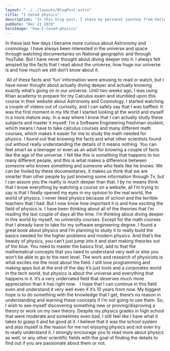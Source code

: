 ```yaml
---
layout: "../../layouts/BlogPost.astro"
title: "I hated physics"
description: "In this blog post, I share my personal journey from hating physics to becoming fascinated with the field of astronomy and cosmology. Through my experience with Khan Academy and a newfound curiosity, I realized the importance of truly understanding the details of the universe and how physics plays a crucial role in it. I highlight the beauty of physics in the way it requires a mastery of basics and mathematical concepts to build upon, as well as the exciting research and discoveries that come with it. Despite past mediocre grades in physics, I am now determined to pursue a deeper understanding and potentially make my own contributions to the field. I encourage readers to also explore scientific fields to find out if they too are passionate about them."
pubDate: "Dec 21 2019"
heroImage: "how-I-loved-physics"
---
```

In these last few days I became more curious about Astronomy and cosmology. I have always been interested in the universe and space through watching documentaries on National geographic and through YouTube. But I have never thought about diving deeper into it. I always felt amazed by the facts that I read about the universe, how huge our universe is and how much we still don’t know about it.

 All of these facts and ‘fun’ information were amusing to read or watch, but I have never thought about actually diving deeper and actually knowing exactly what’s going on in our universe. Until two weeks ago, I was using Khan academy to prepare for my Calculus exam and stumbled upon this course in their website about Astronomy and Cosmology. I started watching a couple of videos out of curiosity, and I can safely say that I was baffled. It was the first moment in my life that I started looking at the world and myself in a more mature way. In a way where I know that I can actually study these subjects and master it myself. I’m a Software Engineering freshman student, which means I have to take calculus courses and many different math courses, which makes it easier for me to study the math needed for physics. I found out that knowing the facts and what other scientists found out without really understanding the details of it means nothing.
You can feel smart as a teenager or even as an adult for knowing a couple of facts like the age of the universe. I fell like this is something that happens to too many different people, and this is what makes a difference between someone who knows something and someone who feels like he knows. We can be fooled by these documentaries, it makes us think that we are smarter than other people by just knowing some information through Tv, but I can assure you the reality is much deeper than that.
I by no means think that I know everything by watching a course on a website, all I’m trying to say is that I finally opened my eyes in my opinion to the real world, the world of physics. I never liked physics because of school and the terrible teachers that I had. But I now know how important it is and how exciting the field of physics is. I have been thinking about all of the theories that I’m reading the last couple of days all the time.
I’m thinking about diving deeper in this world by myself, no university courses. Except for the math courses that I already have to take for my software engineering degree. I found a great book about physics and I’m planning to study it to really build the basics needed for the higher problems and modern physics. And that’s the beauty of physics, you can’t just jump into it and start making theories out of the blue. You need to master the basics first, add to that the mathematical concepts that you need to understand very well or else you won’t be able to go to the next level.
The work and research of physicists is what excites me the most about the field. I still love programming and making apps but at the end of the day it’s just tools and a corporates world in the tech world, but physics is about the universe and everything that happens in it. It’s a very underrated field that deserves much more appreciation than it has right now.
  I hope that I can continue in this field even and understand it very well even if it’s 10 years from now. My biggest hope is to do something with the knowledge that I get, there’s no reason in understanding and learning these concepts if I’m not going to use them. So, I wish to see myself discovering something new or proving/disproving a theory or work on my own theory. Despite my physics grades in high school that were moderate and sometimes even bad, I still feel like I have what it takes to grasp it and be good at it. I believe that it was the school system and also myself is the reason for me not enjoying physics and not even try to really understand it.
I strongly encourage you to read more about physics as well, or any other scientific fields with the goal of finding the details to find out if you are passionate about them or not.
